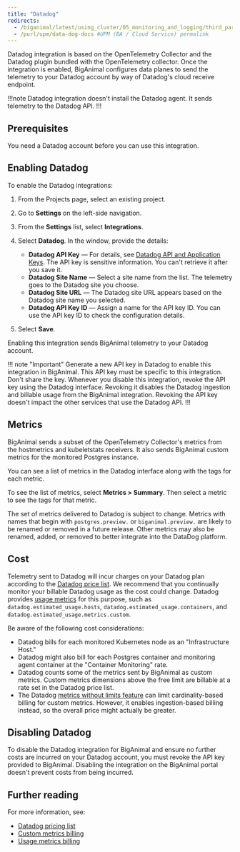 ```yaml
---
title: "Datadog"
redirects:
  - /biganimal/latest/using_cluster/05_monitoring_and_logging/third_party_integrations/datadog/ #generated for BigAnimal URL path removal branch
  - /purl/upm/data-dog-docs #UPM (BA / Cloud Service) permalink
---
```


Datadog integration is based on the OpenTelemetry Collector and the Datadog plugin bundled with the OpenTelemetry collector. Once the integration is enabled, BigAnimal configures data planes to send the telemetry to your Datadog account by way of Datadog's cloud receive endpoint.

!!!note
Datadog integration doesn't install the Datadog agent. It sends telemetry to the Datadog API.
!!!

## Prerequisites

You need a Datadog account before you can use this integration.

## Enabling Datadog

To enable the Datadog integrations: 

1. From the Projects page, select an existing project.
2. Go to **Settings** on the left-side navigation.
3. From the **Settings** list, select **Integrations**.
4. Select **Datadog**. In the window, provide the details: 
   - **Datadog API Key** &mdash; For details, see [Datadog API and Application Keys](https://docs.datadoghq.com/account_management/api-app-keys/). The API key is sensitive information. You can't retrieve it after you save it.
   - **Datadog Site Name** &mdash; Select a site name from the list. The telemetry goes to the Datadog site you choose. 
   - **Datadog Site URL** &mdash; The Datadog site URL appears based on the Datadog site name you selected. 
   - **Datadog API Key ID** &mdash; Assign a name for the API key ID. You can use the API key ID to check the configuration details.
   
5. Select **Save**.

Enabling this integration sends BigAnimal telemetry to your Datadog account.

!!! note "Important"
Generate a new API key in Datadog to enable this integration in BigAnimal. This API key must be specific to this integration. Don't share the key. Whenever you disable this integration, revoke the API key using the Datadog interface. Revoking it disables the Datadog ingestion and billable usage from the BigAnimal integration. Revoking the API key doesn't impact the other services that use the Datadog API.
!!!

## Metrics

BigAnimal sends a subset of the OpenTelemetry Collector's metrics from the hostmetrics and kubeletstats receivers. It also sends BigAnimal custom metrics for the monitored Postgres instance.

You can see a list of metrics in the Datadog interface along with the tags for each metric. 

To see the list of metrics, select **Metrics > Summary**. Then select a metric to see the tags for that metric. 

The set of metrics delivered to Datadog is subject to change. Metrics with names that begin with `postgres.preview.` or `biganimal.preview.` are likely to be renamed or removed in a future release. Other metrics may also be renamed, added, or removed to better integrate into the DataDog platform.

## Cost

Telemetry sent to Datadog will incur charges on your Datadog plan according to the [Datadog price list](https://www.datadoghq.com/pricing/list/).
We recommend that you continually monitor your billable Datadog usage as the cost could change.
Datadog provides [usage metrics](https://docs.datadoghq.com/account_management/billing/usage_metrics/) for this purpose, such as `datadog.estimated_usage.hosts`, `datadog.estimated_usage.containers`, and `datadog.estimated_usage.metrics.custom`.

Be aware of the following cost considerations:

* Datadog bills for each monitored Kubernetes node as an "Infrastructure Host."
* Datadog might also bill for each Postgres container and monitoring agent container at the "Container Monitoring" rate.
* Datadog counts some of the metrics sent by BigAnimal as custom metrics. Custom metrics dimensions above the free limit are billable at a rate set in the Datadog price list. 
* The Datadog [metrics without limits feature](https://docs.datadoghq.com/metrics/metrics-without-limits/) can limit cardinality-based billing for custom metrics. However, it enables ingestion-based billing instead, so the overall price might actually be greater. 

## Disabling Datadog

To disable the Datadog integration for BigAnimal and ensure no further costs are incurred on your Datadog account, you must revoke the API key provided to BigAnimal. Disabling the integration on the BigAnimal portal doesn't prevent costs from being incurred.

## Further reading

For more information, see:
- [Datadog pricing list](https://www.datadoghq.com/pricing/list/)
- [Custom metrics billing](https://docs.datadoghq.com/account_management/billing/custom_metrics/?tab=countrate#counting-custom-metrics)
- [Usage metrics billing](https://docs.datadoghq.com/account_management/billing/usage_metrics/)